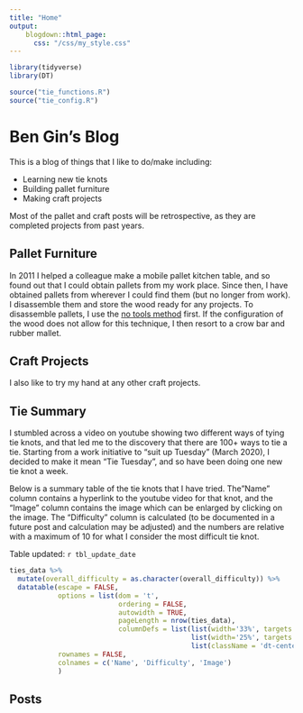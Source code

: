 ```yaml
---
title: "Home"
output:
    blogdown::html_page:
      css: "/css/my_style.css"
---
```


```r
library(tidyverse)
library(DT)

source("tie_functions.R")
source("tie_config.R")

```




# Ben Gin's Blog
This is a blog of things that I like to do/make including:

* Learning new tie knots
* Building pallet furniture
* Making craft projects

Most of the pallet and craft posts will be retrospective, as they are completed projects from past years.

## Pallet Furniture
In 2011 I helped a colleague make a mobile pallet kitchen table, and so found out that I could obtain pallets from my work place. Since then, I have obtained pallets from wherever I could find them (but no longer from work). I disassemble them and store the wood ready for any projects. To disassemble pallets, I use the [no tools method](https://www.youtube.com/watch?v=cLwKUeez1OE) first. If the configuration of the wood does not allow for this technique, I then resort to a crow bar and rubber mallet.

## Craft Projects
I also like to try my hand at any other craft projects.

## Tie Summary
I stumbled across a video on youtube showing two different ways of tying tie knots, and that led me to the discovery that there are 100+ ways to tie a tie. Starting from a work initiative to "suit up Tuesday" (March 2020), I decided to make it mean "Tie Tuesday", and so have been doing one new tie knot a week.

Below is a summary table of the tie knots that I have tried. The"Name" column contains a hyperlink to the youtube video for that knot, and the "Image" column contains the image which can be enlarged by clicking on the image. The "Difficulty" column is calculated (to be documented in a future post and calculation may be adjusted) and the numbers are relative with a maximum of 10 for what I consider the most difficult tie knot.

Table updated: `r tbl_update_date`

```r
ties_data %>%
  mutate(overall_difficulty = as.character(overall_difficulty)) %>% 
  datatable(escape = FALSE, 
            options = list(dom = 't', 
                           ordering = FALSE, 
                           autowidth = TRUE, 
                           pageLength = nrow(ties_data), 
                           columnDefs = list(list(width='33%', targets = list(0,1)),
                                             list(width='25%', targets = list(2)),
                                             list(className = 'dt-center', targets = list(0,1)))),
            rownames = FALSE, 
            colnames = c('Name', 'Difficulty', 'Image')
            )


```



## Posts
